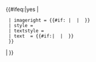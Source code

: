 {{#ifeq:{{{small|}}}|yes
| {{ombox/core
  | small = yes
  | type  = {{{type|}}}
  | image = {{#if:{{{smallimage|}}}| {{{smallimage}}} | {{{image|}}} }}
  | imageright = {{#if:{{{smallimageright|}}} | {{{smallimageright}}} | {{{imageright|}}} }}
  | style = {{{style|}}}
  | textstyle = {{{textstyle|}}}
  | text  = {{#if:{{{smalltext|}}}| {{{smalltext}}} | {{{text}}} }}
  }}
| {{ombox/core
  | type  = {{{type|}}}
  | image = {{{image|}}}
  | imageright = {{{imageright|}}} 
  | style = {{{style|}}}
  | textstyle = {{{textstyle|}}}
  | text  = {{{text}}}
  }}
}}<noinclude>

{{pp-template|small=yes}}
{{documentation}}
<!-- Add categories and interwikis to the /doc subpage, not here! -->
</noinclude>
